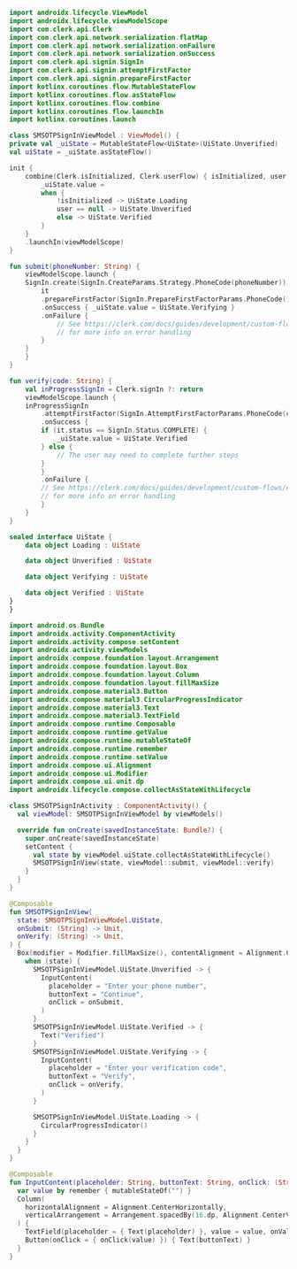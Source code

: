 ```kotlin {{ filename: 'SMSOTPSignInViewModel.kt', collapsible: true }}
import androidx.lifecycle.ViewModel
import androidx.lifecycle.viewModelScope
import com.clerk.api.Clerk
import com.clerk.api.network.serialization.flatMap
import com.clerk.api.network.serialization.onFailure
import com.clerk.api.network.serialization.onSuccess
import com.clerk.api.signin.SignIn
import com.clerk.api.signin.attemptFirstFactor
import com.clerk.api.signin.prepareFirstFactor
import kotlinx.coroutines.flow.MutableStateFlow
import kotlinx.coroutines.flow.asStateFlow
import kotlinx.coroutines.flow.combine
import kotlinx.coroutines.flow.launchIn
import kotlinx.coroutines.launch

class SMSOTPSignInViewModel : ViewModel() {
private val _uiState = MutableStateFlow<UiState>(UiState.Unverified)
val uiState = _uiState.asStateFlow()

init {
    combine(Clerk.isInitialized, Clerk.userFlow) { isInitialized, user ->
        _uiState.value =
        when {
            !isInitialized -> UiState.Loading
            user == null -> UiState.Unverified
            else -> UiState.Verified
        }
    }
    .launchIn(viewModelScope)
}

fun submit(phoneNumber: String) {
    viewModelScope.launch {
    SignIn.create(SignIn.CreateParams.Strategy.PhoneCode(phoneNumber)).flatMap {
        it
        .prepareFirstFactor(SignIn.PrepareFirstFactorParams.PhoneCode())
        .onSuccess { _uiState.value = UiState.Verifying }
        .onFailure {
            // See https://clerk.com/docs/guides/development/custom-flows/error-handling
            // for more info on error handling
        }
    }
    }
}

fun verify(code: String) {
    val inProgressSignIn = Clerk.signIn ?: return
    viewModelScope.launch {
    inProgressSignIn
        .attemptFirstFactor(SignIn.AttemptFirstFactorParams.PhoneCode(code))
        .onSuccess {
        if (it.status == SignIn.Status.COMPLETE) {
            _uiState.value = UiState.Verified
        } else {
            // The user may need to complete further steps
        }
        }
        .onFailure {
        // See https://clerk.com/docs/guides/development/custom-flows/error-handling
        // for more info on error handling
        }
    }
}

sealed interface UiState {
    data object Loading : UiState

    data object Unverified : UiState

    data object Verifying : UiState

    data object Verified : UiState
}
}
```

```kotlin {{ filename: 'SMSOTPSignInActivity.kt', collapsible: true }}
import android.os.Bundle
import androidx.activity.ComponentActivity
import androidx.activity.compose.setContent
import androidx.activity.viewModels
import androidx.compose.foundation.layout.Arrangement
import androidx.compose.foundation.layout.Box
import androidx.compose.foundation.layout.Column
import androidx.compose.foundation.layout.fillMaxSize
import androidx.compose.material3.Button
import androidx.compose.material3.CircularProgressIndicator
import androidx.compose.material3.Text
import androidx.compose.material3.TextField
import androidx.compose.runtime.Composable
import androidx.compose.runtime.getValue
import androidx.compose.runtime.mutableStateOf
import androidx.compose.runtime.remember
import androidx.compose.runtime.setValue
import androidx.compose.ui.Alignment
import androidx.compose.ui.Modifier
import androidx.compose.ui.unit.dp
import androidx.lifecycle.compose.collectAsStateWithLifecycle

class SMSOTPSignInActivity : ComponentActivity() {
  val viewModel: SMSOTPSignInViewModel by viewModels()

  override fun onCreate(savedInstanceState: Bundle?) {
    super.onCreate(savedInstanceState)
    setContent {
      val state by viewModel.uiState.collectAsStateWithLifecycle()
      SMSOTPSignInView(state, viewModel::submit, viewModel::verify)
    }
  }
}

@Composable
fun SMSOTPSignInView(
  state: SMSOTPSignInViewModel.UiState,
  onSubmit: (String) -> Unit,
  onVerify: (String) -> Unit,
) {
  Box(modifier = Modifier.fillMaxSize(), contentAlignment = Alignment.Center) {
    when (state) {
      SMSOTPSignInViewModel.UiState.Unverified -> {
        InputContent(
          placeholder = "Enter your phone number",
          buttonText = "Continue",
          onClick = onSubmit,
        )
      }
      SMSOTPSignInViewModel.UiState.Verified -> {
        Text("Verified")
      }
      SMSOTPSignInViewModel.UiState.Verifying -> {
        InputContent(
          placeholder = "Enter your verification code",
          buttonText = "Verify",
          onClick = onVerify,
        )
      }

      SMSOTPSignInViewModel.UiState.Loading -> {
        CircularProgressIndicator()
      }
    }
  }
}

@Composable
fun InputContent(placeholder: String, buttonText: String, onClick: (String) -> Unit) {
  var value by remember { mutableStateOf("") }
  Column(
    horizontalAlignment = Alignment.CenterHorizontally,
    verticalArrangement = Arrangement.spacedBy(16.dp, Alignment.CenterVertically),
  ) {
    TextField(placeholder = { Text(placeholder) }, value = value, onValueChange = { value = it })
    Button(onClick = { onClick(value) }) { Text(buttonText) }
  }
}
```
